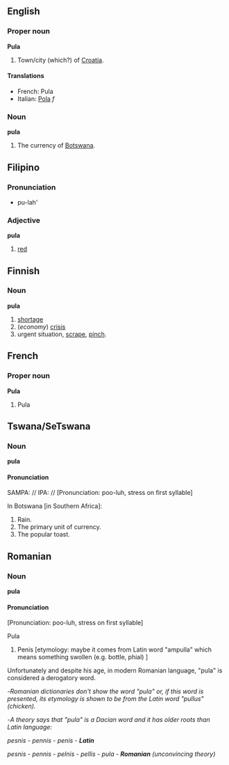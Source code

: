 ==English==
===Proper noun===
'''Pula'''

#Town/city (which?) of [[Croatia]].

====Translations====
*French: Pula
*Italian: [[Pola]] ''f''

===Noun===
'''pula'''

#The currency of [[Botswana]].

==Filipino==
===Pronunciation===
* pu-lah'

===Adjective===
'''pula'''
# [[red]]

==Finnish==
===Noun===
'''pula'''

# [[shortage]]
# (''economy'') [[crisis]]
# urgent situation, [[scrape]], [[pinch]].

==French==
===Proper noun===
'''Pula'''

#Pula

==Tswana/SeTswana==
===Noun===
'''pula'''

====Pronunciation====
SAMPA: //
IPA: //
[Pronunciation: poo-luh, stress on first syllable]

In Botswana [in Southern Africa]:

#Rain.
#The primary unit of currency.
#The popular toast.

==Romanian==
===Noun===
'''pula'''

====Pronunciation====

[Pronunciation: poo-luh, stress on first syllable]

Pula

#Penis [etymology: maybe it comes from Latin word "ampulla" which means something swollen (e.g. bottle, phial) ]
Unfortunately and despite his age, in modern Romanian language, "pula" is considered a derogatory word.

-''Romanian dictionaries don't show the word "pula" or, if this word is presented, its etymology is shown to be from the Latin word "pullus" (chicken).''

-''A theory says that "pula" is a Dacian word and it has older roots than Latin language:''

''pesnis - pennis - penis - '''Latin'''''

''pesnis - pennis - pelnis - pellis - pula - '''Romanian''' (unconvincing theory)''